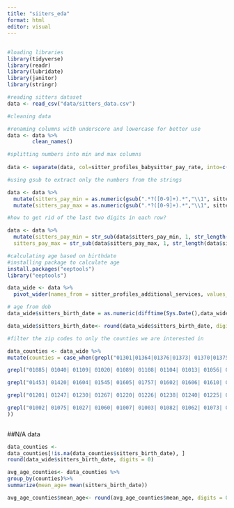 ```yaml
---
title: "siiters_eda"
format: html
editor: visual
---
```


## 

```r
#loading libraries
library(tidyverse)
library(readr)
library(lubridate)
library(janitor)
library(stringr)
```

```r
#reading sitters dataset 
data <- read_csv("data/sitters_data.csv")
```

```r
#cleaning data 

#renaming columns with underscore and lowercase for better use
data <- data %>%
        clean_names()

#splitting numbers into min and max columns 
  
data <- separate(data, col=sitter_profiles_babysitter_pay_rate, into=c('sitters_pay_min', 'sitters_pay_max'), sep=',',remove = TRUE)

#using gsub to extract only the numbers from the strings

data <- data %>% 
  mutate(sitters_pay_min = as.numeric(gsub(".*?([0-9]+).*","\\1", sitters_pay_min))) %>% 
  mutate(sitters_pay_max = as.numeric(gsub(".*?([0-9]+).*","\\1", sitters_pay_max)))

#how to get rid of the last two digits in each row? 

data <- data %>% 
  mutate(sitters_pay_min = str_sub(data$sitters_pay_min, 1, str_length(data$sitters_pay_min)-2),
  sitters_pay_max = str_sub(data$sitters_pay_max, 1, str_length(data$sitters_pay_max)-2)) 


```

```r
#calculating age based on birthdate 
#installing package to calculate age 
install.packages("eeptools") 
library("eeptools")

```

```r
data_wide <- data %>% 
  pivot_wider(names_from = sitter_profiles_additional_services, values_from = sitters_member_id)

# age from dob
data_wide$sitters_birth_date = as.numeric(difftime(Sys.Date(),data_wide$sitters_birth_date, units = "weeks"))/52.25

data_wide$sitters_birth_date<- round(data_wide$sitters_birth_date, digits = 0)


```

```r

#filter the zip codes to only the counties we are interested in 

data_counties <- data_wide %>% 
mutate(counties = case_when(grepl("01301|01364|01376|01373| 01370|01375|01360|01337|01351|01039|01340|01354|01341|01054| 01339|01344|01072|01342|01330|01355|01378|01349|01379|01367|01350| 01338|01380|01346|01302|01347|01093", sitters_zipcode, ignore.case = TRUE) ~ "Franklin", 

grepl("01085| 01040| 01109| 01020| 01089| 01108| 01104| 01013| 01056| 01028| 01106| 01001| 01095| 01118| 01119| 01030| 01105| 01069| 01107| 01151| 01077| 01057| 01129| 01036| 01010| 01114| 01195| 01133| 01128| 01022| 01050| 01521| 01103| 01034| 01080| 01081| 01071| 01011| 01008| 01029| 01009| 01014| 01021| 01041| 01079| 01086| 01090| 01097| 01101| 01102| 01111| 01115| 01116| 01138| 01139| 01144| 01152| 01199",sitters_zipcode, ignore.case = TRUE) ~ "Hampden",

grepl("01453| 01420| 01604| 01545| 01605| 01757| 01602| 01606| 01610| 01440| 01581| 01609| 01603| 01570| 01550| 01501| 01520| 01532| 01510| 01569| 01527| 01331| 01507| 01082| 01562| 01571| 01607| 01462| 01540| 01772| 01475| 01588| 01590| 01504| 01543| 01516| 01473| 01583| 01564| 01568| 01519| 01523| 01524| 01536| 01566| 01534| 01585| 01756| 01747| 01451| 01430| 01740| 01005| 01612| 01468| 01608| 01535| 01010| 01560| 01452| 01505| 01506| 01541| 01503| 01518| 01436| 01529| 01522| 01542| 01434| 01515| 01537| 01611| 01368| 01068| 01531| 01366| 01031| 01083| 01037| 01745| 01074| 01477| 01517| 01580| 01582| 01654| 01613| 01092| 01094| 01438| 01441| 01467| 01655| 01508| 01509| 01525| 01526| 01538| 01546| 01561| 01586| 01601| 01614| 01615| 01653",sitters_zipcode, ignore.case = TRUE) ~ "Worcester",

grepl("01201| 01247| 01230| 01267| 01220| 01226| 01238| 01240| 01225| 01235| 01223| 01257| 01237| 12168| 01266| 01245| 01254| 01008| 01258| 01270| 01236| 01255| 01262| 01259| 01253| 01256| 01222| 01264| 01350| 01229| 01029| 01260| 01343| 01224| 01202| 01203| 01227| 01242| 01244| 01252| 01263", sitters_zipcode, ignore.case = TRUE) ~ "Berkshire",

grepl("01002| 01075| 01027| 01060| 01007| 01003| 01082| 01062| 01073| 01033| 01035| 01050| 01038| 01039| 01096| 01053| 01011| 01026| 01098| 01088| 01063| 01070| 01032| 01012| 01084| 01066| 01243| 01004| 01059| 01061", sitters_zipcode, ignore.case = TRUE) ~ "Hampshire", TRUE ~ "Other"
))
  

```

##N/A data
```r
data_counties <-
data_counties[!is.na(data_counties$sitters_birth_date), ]
round(data_wide$sitters_birth_date, digits = 0)
```


```r
avg_age_counties<- data_counties %>%
group_by(counties)%>%
summarize(mean_age= mean(sitters_birth_date))

avg_age_counties$mean_age<- round(avg_age_counties$mean_age, digits = 0)


```

